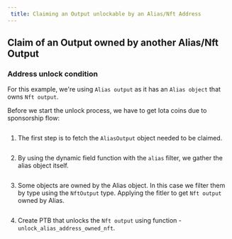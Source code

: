 ```yaml
---
 title: Claiming an Output unlockable by an Alias/Nft Address
---
```


## Claim of an Output owned by another Alias/Nft Output

### Address unlock condition

For this example, we're using `Alias output` as it has an `Alias object` that owns `Nft output`.

Before we start the unlock process, we have to get Iota coins due to sponsorship flow:
<Tabs>
<TabItem value="rs" label="Rust">

```rust file=<rootDir>/docs/examples/rust/stardust/address_unlock_condition.rs#L313-L332
```

</TabItem>
</Tabs>

1. The first step is to fetch the `AliasOutput` object needed to be claimed.

<Tabs>
<TabItem value="rs" label="Rust">

```rust file=<rootDir>/docs/examples/rust/stardust/address_unlock_condition.rs#L74-L90
```

</TabItem>
<TabItem value="ts" label="TypeScript">

</TabItem>
</Tabs>

2. By using the dynamic field function with the `alias` filter, we gather the alias object itself.

<Tabs>
<TabItem value="rs" label="Rust">

```rust file=<rootDir>/docs/examples/rust/stardust/address_unlock_condition.rs#L95-L105
```

</TabItem>
<TabItem value="ts" label="TypeScript">

</TabItem>
</Tabs>

3. Some objects are owned by the Alias object. In this case we filter them by type using the `NftOutput` type.
Applying the fitler to get `Nft output` owned by Alias.

<Tabs>
<TabItem value="rs" label="Rust">

```rust file=<rootDir>/docs/examples/rust/stardust/address_unlock_condition.rs#L109-L130
```

</TabItem>
<TabItem value="ts" label="TypeScript">

</TabItem>
</Tabs>

4. Create PTB that unlocks the `Nft output` using funсtion - `unlock_alias_address_owned_nft`.

<Tabs>
<TabItem value="rs" label="Rust">

```rust file=<rootDir>/docs/examples/rust/stardust/address_unlock_condition.rs#L132-L241
```

</TabItem>
<TabItem value="ts" label="TypeScript">

</TabItem>
</Tabs>